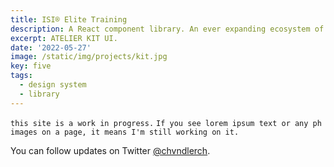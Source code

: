 ```yaml
---
title: ISI® Elite Training
description: A React component library. An ever expanding ecosystem of design components and styles.
excerpt: ATELIER KIT UI.
date: '2022-05-27'
image: /static/img/projects/kit.jpg
key: five
tags:
  - design system
  - library
---
```


`this site is a work in progress.`
`If you see lorem ipsum text or any ph images on a page, it means I'm still working on it.`

You can follow updates on Twitter [@chvndlerch](https://twitter.com/chvndlerch).
